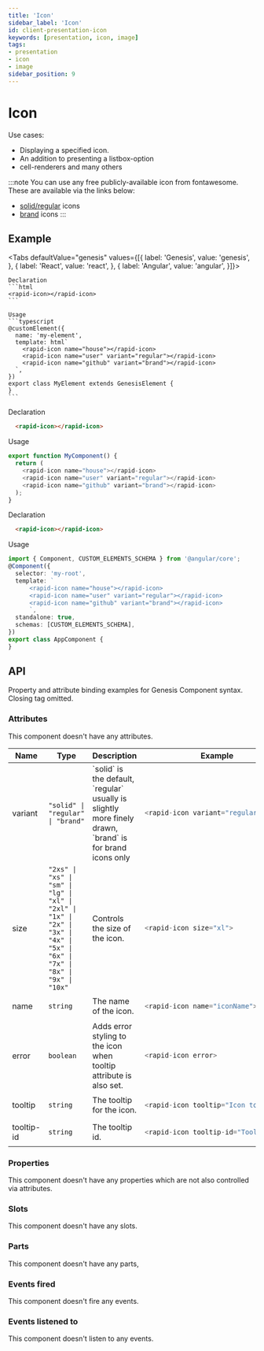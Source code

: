 ```yaml
---
title: 'Icon'
sidebar_label: 'Icon'
id: client-presentation-icon
keywords: [presentation, icon, image]
tags:
- presentation
- icon
- image
sidebar_position: 9
---
```



# Icon

Use cases:
* Displaying a specified icon.
* An addition to presenting a listbox-option
* cell-renderers and many others

:::note
You can use any free publicly-available icon from fontawesome. These are available via the links below:
- [solid/regular](https://fontawesome.com/search?o=r&m=free) icons
- [brand](https://fontawesome.com/search?o=r&m=free&f=brands) icons
:::

## Example

<IconDemo />

<Tabs defaultValue="genesis" values={[{ label: 'Genesis', value: 'genesis', }, { label: 'React', value: 'react', }, { label: 'Angular', value: 'angular', }]}>

  <TabItem value="genesis">

    Declaration
    ```html
    <rapid-icon></rapid-icon>
    ```

    Usage
    ```typescript
    @customElement({
      name: 'my-element',
      template: html`
        <rapid-icon name="house"></rapid-icon>
        <rapid-icon name="user" variant="regular"></rapid-icon>
        <rapid-icon name="github" variant="brand"></rapid-icon>
      `,
    })
    export class MyElement extends GenesisElement {
    }
    ```

  </TabItem>
  <TabItem value="react">

  Declaration
  ```html
    <rapid-icon></rapid-icon>
  ```
  Usage
  ```typescript
  export function MyComponent() {
    return (
      <rapid-icon name="house"></rapid-icon>
      <rapid-icon name="user" variant="regular"></rapid-icon>
      <rapid-icon name="github" variant="brand"></rapid-icon>
    );
  }
  ```
</TabItem>
  <TabItem value="angular">

  Declaration
  ```html
    <rapid-icon></rapid-icon>
  ```

  Usage
  ```typescript
  import { Component, CUSTOM_ELEMENTS_SCHEMA } from '@angular/core';
  @Component({
    selector: 'my-root',
    template: `
        <rapid-icon name="house"></rapid-icon>
        <rapid-icon name="user" variant="regular"></rapid-icon>
        <rapid-icon name="github" variant="brand"></rapid-icon>
        `,
    standalone: true,
    schemas: [CUSTOM_ELEMENTS_SCHEMA],
  })
  export class AppComponent {
  }
  ```
</TabItem>
</Tabs>

## API

Property and attribute binding examples for Genesis Component syntax. Closing tag omitted.

### Attributes

This component doesn't have any attributes.

<table>
  <thead><tr><th>Name</th><th>Type</th><th>Description</th><th>Example</th></tr></thead>
  <tbody>
    <tr>
      <td>variant</td>
      <td><code>"solid" | "regular" | "brand"</code></td>
      <td>`solid` is the default, `regular` usually is slightly more finely drawn, `brand` is for brand icons only</td>
<td>

```typescript
<rapid-icon variant="regular">
```

</td>
    </tr>
    <tr>
      <td>size</td>
      <td><code>"2xs" | "xs" | "sm" | "lg" | "xl" | "2xl" | "1x" | "2x" | "3x" | "4x" | "5x" | "6x" | "7x" | "8x" | "9x" | "10x"</code></td>
      <td>Controls the size of the icon.</td>
<td>

```typescript
<rapid-icon size="xl">
```

</td>
    </tr>
    <tr>
      <td>name</td>
      <td><code>string</code></td>
      <td>The name of the icon.</td>
<td>

```typescript
<rapid-icon name="iconName">
```

</td>
    </tr>
    <tr>
      <td>error</td>
      <td><code>boolean</code></td>
      <td>Adds error styling to the icon when tooltip attribute is also set.</td>
<td>

```typescript
<rapid-icon error>
```

</td>
    </tr>
    <tr>
      <td>tooltip</td>
      <td><code>string</code></td>
      <td>The tooltip for the icon.</td>
<td>

```typescript
<rapid-icon tooltip="Icon tooltips">
```

</td>
    </tr>
    <tr>
      <td>tooltip-id</td>
      <td><code>string</code></td>
      <td>The tooltip id.</td>
<td>

```typescript
<rapid-icon tooltip-id="Tooltip_ID">
```

</td>
    </tr>
  </tbody>
</table>

### Properties
This component doesn't have any properties which are not also controlled via attributes.

### Slots
This component doesn't have any slots.

### Parts
This component doesn't have any parts,

### Events fired

This component doesn't fire any events.

### Events listened to

This component doesn't listen to any events.
